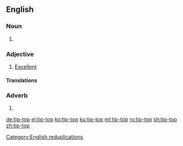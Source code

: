 ==English==

===Noun===
{{en-noun|head=[[tip]]-[[top]]}}

# {{alternative spelling of|tiptop|lang=en}}

===Adjective===
{{en-adj|-|head=[[tip]]-[[top]]}}

# [[excellent|Excellent]]

====Translations====
{{trans-see|excellent}}

===Adverb===
{{en-adv|-|head=[[tip]]-[[top]]}}

# {{alternative spelling of|tiptop|lang=en}}

[[Category:English reduplications]]

[[de:tip-top]]
[[el:tip-top]]
[[ko:tip-top]]
[[ku:tip-top]]
[[ml:tip-top]]
[[ro:tip-top]]
[[sh:tip-top]]
[[zh:tip-top]]
